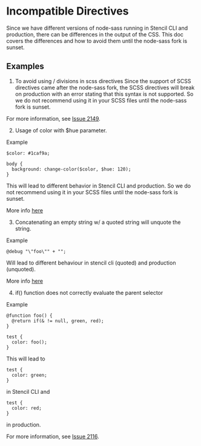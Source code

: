 # Incompatible Directives

Since we have different versions of node-sass running in Stencil CLI and production, there can be differences in the output of the CSS.
This doc covers the differences and how to avoid them until the node-sass fork is sunset.

## Examples

1. To avoid using / divisions in scss directives
Since the support of SCSS directives came after the node-sass fork, the SCSS directives will break on production with an error stating that this syntax is not supported.
So we do not recommend using it in your SCSS files until the node-sass fork is sunset.

For more information, see [Issue 2149](https://github.com/sass/libsass/issues/2149).

2. Usage of color with $hue parameter.

Example 

```shell showLineNumbers copy
$color: #1caf9a;

body {
  background: change-color($color, $hue: 120);
}
```

This will lead to different behavior in Stencil CLI and production. 
So we do not recommend using it in your SCSS files until the node-sass fork is sunset.


More info [here](https://github.com/sass/libsass/issues/2112)


3. Concatenating an empty string w/ a quoted string will unquote the string.

Example 

```shell showLineNumbers
@debug "\"foo\"" + "";
```

Will lead to different behaviour in stencil cli (quoted) and production (unquoted).

More info [here](https://github.com/sass/libsass/issues/2153)

4. if() function does not correctly evaluate the parent selector

Example

```shell showLineNumbers
@function foo() {
  @return if(& != null, green, red);
}

test {
  color: foo();
}
```

This will lead to 
```shell showLineNumbers copy
test {
  color: green;
}
```

in Stencil CLI and

```shell showLineNumbers copy
test {
  color: red;
}
```
in production.

For more information, see [Issue 2116](https://github.com/sass/libsass/issues/2116).